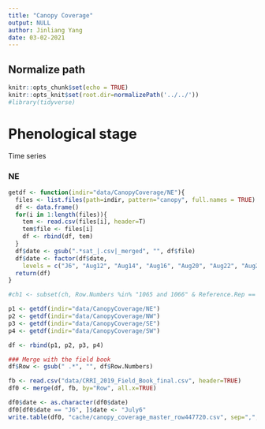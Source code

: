 ```yaml
---
title: "Canopy Coverage"
output: NULL
author: Jinliang Yang
date: 03-02-2021
---
```


## Normalize path
```r
knitr::opts_chunk$set(echo = TRUE) 
knitr::opts_knit$set(root.dir=normalizePath('../../')) 
#library(tidyverse)
```


# Phenological stage
Time series

### NE

```r
getdf <- function(indir="data/CanopyCoverage/NE"){
  files <- list.files(path=indir, pattern="canopy", full.names = TRUE)
  df <- data.frame()
  for(i in 1:length(files)){
    tem <- read.csv(files[i], header=T)
    tem$file <- files[i]
    df <- rbind(df, tem)
  }
  df$date <- gsub(".*sat_|.csv|_merged", "", df$file)
  df$date <- factor(df$date,
    levels = c("J6", "Aug12", "Aug14", "Aug16", "Aug20", "Aug22", "Aug23", "Aug26", "Aug30", "Sept1", "Sept3", "Sept5"))
  return(df)
}

#ch1 <- subset(ch, Row.Numbers %in% "1065 and 1066" & Reference.Rep == 1 )

p1 <- getdf(indir="data/CanopyCoverage/NE")
p2 <- getdf(indir="data/CanopyCoverage/NW")
p3 <- getdf(indir="data/CanopyCoverage/SE")
p4 <- getdf(indir="data/CanopyCoverage/SW")

df <- rbind(p1, p2, p3, p4)

### Merge with the field book
df$Row <- gsub(" .*", "", df$Row.Numbers)

fb <- read.csv("data/CRRI_2019_Field_Book_final.csv", header=TRUE)
df0 <- merge(df, fb, by="Row", all.x=TRUE)

df0$date <- as.character(df0$date)
df0[df0$date == "J6", ]$date <- "July6"
write.table(df0, "cache/canopy_coverage_master_row447720.csv", sep=",", row.names=FALSE, quote=FALSE)
```


